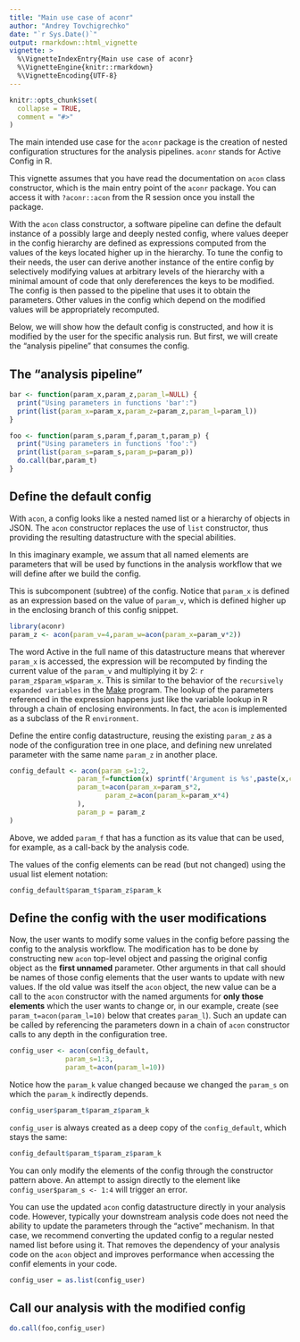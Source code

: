 ```yaml
---
title: "Main use case of aconr"
author: "Andrey Tovchigrechko"
date: "`r Sys.Date()`"
output: rmarkdown::html_vignette
vignette: >
  %\VignetteIndexEntry{Main use case of aconr}
  %\VignetteEngine{knitr::rmarkdown}
  %\VignetteEncoding{UTF-8}
---
```


```r
knitr::opts_chunk$set(
  collapse = TRUE,
  comment = "#>"
)
```
The main intended use case for the `aconr` package is the creation of nested configuration structures for the
analysis pipelines. `aconr` stands for Active Config in R.

This vignette assumes that you have read the documentation on `acon` class constructor, which is the main entry point of the
`aconr` package. You can access it with `?aconr::acon` from the R session once you install the package.

With the `acon` class constructor, a software pipeline can define
the default instance of a possibly large and deeply nested config, where values deeper in the
config hierarchy are defined as expressions computed from the values of the keys located higher up in the
hierarchy. To tune the config to their needs, the user can derive another instance of
the entire config by selectively modifying values at arbitrary levels of the hierarchy with
a minimal amount of code that only dereferences the keys to be modified. The config is then passed to
the pipeline that uses it to obtain the parameters. Other values in the config which depend on the modified
values will be appropriately recomputed.

Below, we will show how the default config is constructed, and how it is modified by the user for the specific analysis run.
But first, we will create the "analysis pipeline" that consumes the config.

## The "analysis pipeline"

```r
bar <- function(param_x,param_z,param_l=NULL) {
  print("Using parameters in functions 'bar':") 
  print(list(param_x=param_x,param_z=param_z,param_l=param_l))
}

foo <- function(param_s,param_f,param_t,param_p) {
  print("Using parameters in functions 'foo':")
  print(list(param_s=param_s,param_p=param_p))
  do.call(bar,param_t)
}
```

## Define the default config

With `acon`, a config looks like a nested named list or a hierarchy of objects in JSON.
The `acon` constructor replaces the use of `list` constructor, thus providing the resulting
datastructure with the special abilities.

In this imaginary example, we assum that all named elements are parameters that will be
used by functions in the analysis workflow that we will define after we build the config.

This is subcomponent (subtree) of the config. Notice that `param_x` is defined as an expression
based on the value of `param_v`, which is defined higher up in the enclosing branch of this config
snippet.

```r
library(aconr)
param_z <- acon(param_v=4,param_w=acon(param_x=param_v*2))
```

The word Active in the full name of this datastructure means that wherever `param_x` is accessed, the 
expression will be recomputed by finding the current value of the `param_v` and multiplying it by 2: 
`r param_z$param_w$param_x`. This is similar to
the behavior of the `recursively expanded variables` in the [Make](https://www.gnu.org/software/make/manual/html_node/Flavors.html) 
program. The lookup of the parameters referenced in the expression happens just like the variable lookup
in R through a chain of enclosing environments. In fact, the `acon` is implemented as a subclass of the R `environment`.

Define the entire config datastructure, reusing the existing `param_z` as a node of the configuration tree in one place, 
and defining new unrelated parameter with the same name `param_z` in another place.

```r
config_default <- acon(param_s=1:2,
                 param_f=function(x) sprintf('Argument is %s',paste(x,collapse = ",")),
                 param_t=acon(param_x=param_s*2,
                        param_z=acon(param_k=param_x*4)
                 ),
                 param_p = param_z
)
```

Above, we added `param_f` that has a function as its value that can be used, for example, as a call-back by the analysis code.

The values of the config elements can be read (but not changed) using the usual list element notation:

```r
config_default$param_t$param_z$param_k
```

## Define the config with the user modifications

Now, the user wants to modify some values in the config before passing the config to the analysis workflow.
The modification has to be done by constructing new `acon` top-level object and passing the original config
object as the **first unnamed** parameter. Other arguments in that call should be names of those config elements
that the user wants to update with new values. If the old value was itself the `acon` object, the new
value can be a call to the `acon` constructor with the named arguments for **only those elements** which the
user wants to change or, in our example, create (see `param_t=acon(param_l=10)` below that creates `param_l`). 
Such an update can be 
called by referencing the parameters down in a chain of `acon` constructor calls to any depth in the configuration tree.

```r
config_user <- acon(config_default,
              param_s=1:3,
              param_t=acon(param_l=10))
```

Notice how the `param_k` value changed because we changed the
`param_s` on which the `param_k` indirectly depends.

```r
config_user$param_t$param_z$param_k
```

`config_user` is always created as a deep copy of the `config_default`, which stays the same:

```r
config_default$param_t$param_z$param_k
```

You can only modify the elements of the config through the constructor pattern above.
An attempt to assign directly to the element like `config_user$param_s <- 1:4` will trigger an error.

You can use the updated `acon` config datastructure directly in your analysis code. However,
typically your downstream analysis code does not need the ability to update the parameters through the "active" 
mechanism. In that case, we recommend converting the updated config to a regular nested named list before using
it. That removes the dependency of your analysis code on the `acon` object and improves performance when accessing
the confif elements in your code.

```r
config_user = as.list(config_user)
```

## Call our analysis with the modified config

```r
do.call(foo,config_user)
```
